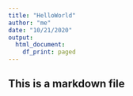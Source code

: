 ```yaml
---
title: "HelloWorld"
author: "me"
date: "10/21/2020"
output:
  html_document:
    df_print: paged
---
```

## This is a markdown file